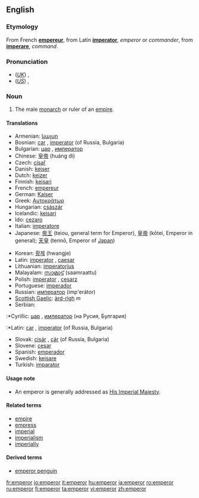 ==English==

===Etymology===
From French '''[[empereur]]''', from Latin '''[[imperator]]''', ''emperor'' or ''commander'', from '''[[imperare]]''', ''command''.

===Pronunciation===
*(''[[Received Pronunciation|UK]]'') {{IPA|/ˈɛmpəɹə/}}, {{SAMPA|/"Emp@r\@/}}
*(''[[General American|US]]'') {{IPA|/ˈɛmpəɹɚ/}}, {{SAMPA|/"Emp@r\@`/}}

===Noun===
{{en-noun}}

# The male [[monarch]] or ruler of an [[empire]].

====Translations====
{{top}}
* Armenian: [[կայսր]]
*Bosnian: [[car]] {{m}}, [[imperator]] {{m}} (of Russia, Bulgaria)
*Bulgarian: [[цар]] {{m}}, [[император]] {{m}}
*Chinese: [[皇帝]] (huáng dì)
*Czech: [[císař]] {{m}}
*Danish: [[kejser]]
*Dutch: [[keizer]] {{m}}
*Finnish: [[keisari]]
*French: [[empereur]] {{m}}
*German: [[Kaiser]] {{m}}
*Greek: [[Αυτοκράτωρ]] {{m}}
*Hungarian: [[császár]]
*Icelandic: [[keisari]] {{m}}
*Ido: [[cezaro]]
*Italian: [[imperatore]] {{m}}
*Japanese: [[帝王]] (teiou, general term for Emperor), [[皇帝]] (kōtei, Emperor in general); [[天皇]] (tennō, Emperor of [[Japan]])
{{mid}}
*Korean: [[황제]] (hwangje)
*Latin: [[imperator]] {{m}}, [[caesar]] {{m}}
*Lithuanian: [[imperatorius]] {{m}}
*Malayalam: [[സാമ്രാട്ട്]] (saamraattu)
*Polish: [[imperator]] {{m}}, [[cesarz]] {{m}}
*Portuguese: [[imperador]] {{m}}
*Russian: [[император]] (imp'erátor) {{m}}
*[[Scottish Gaelic]]: [[àrd-rìgh]] ''m''
*Serbian:
:*Cyrillic: [[цар]] {{m}}, [[император]] {{m}} (на Русия, Булгария)
:*Latin: [[car]] {{m}}, [[imperator]] {{m}} (of Russia, Bulgaria)
*Slovak: [[cisár]] {{m}}, [[cár]] {{m}} (of Russia, Bulgaria)
*Slovene: [[cesar]] {{m}}
*Spanish: [[emperador]] {{m}}
*Swedish: [[kejsare]]
*Turkish: [[imparator]]
{{bottom}}

====Usage note====
*An emperor is generally addressed as [[His Imperial Majesty]].

====Related terms====
*[[empire]]
*[[empress]]
*[[imperial]]
*[[imperialism]]
*[[imperially]]

====Derived terms====
*[[emperor penguin]]

[[fr:emperor]]
[[io:emperor]]
[[it:emperor]]
[[hu:emperor]]
[[ja:emperor]]
[[ro:emperor]]
[[ru:emperor]]
[[fi:emperor]]
[[ta:emperor]]
[[vi:emperor]]
[[zh:emperor]]